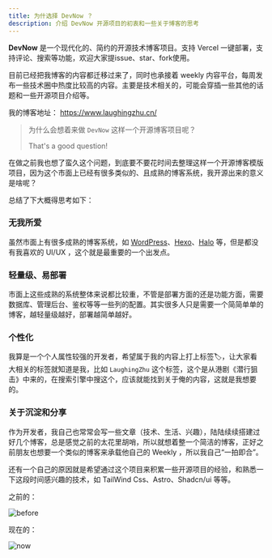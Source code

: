 ```yaml
---
title: 为什选择 DevNow ？
description: 介绍 DevNow 开源项目的初衷和一些关于博客的思考
---
```


**DevNow** 是一个现代化的、简约的开源技术博客项目。支持 Vercel 一键部署，支持评论、搜索等功能，欢迎大家提issue、star、fork使用。


目前已经把我博客的内容都迁移过来了，同时也承接着 weekly 内容平台，每周发布一些技术圈中热度比较高的内容。主要是技术相关的，可能会穿插一些其他的话题和一些开源项目介绍等。

我的博客地址： https://www.laughingzhu.cn/


> 为什么会想着来做 `DevNow` 这样一个开源博客项目呢？
>
> That's a good question!

在做之前我也想了蛮久这个问题，到底要不要花时间去整理这样一个开源博客模版项目，因为这个市面上已经有很多类似的、且成熟的博客系统，我开源出来的意义是啥呢？

总结了下大概得思考如下：

### 无我所爱

虽然市面上有很多成熟的博客系统，如 [WordPress](https://wordpress.org/)、[Hexo](https://hexo.io/zh-cn/)、[Halo](https://www.halo.run/) 等，但是都没有我喜欢的 UI/UX ，这个就是最重要的一个出发点。

### 轻量级、易部署

市面上这些成熟的系统整体来说都比较重，不管是部署方面的还是功能方面，需要数据库、管理后台、鉴权等等一些列的配置。其实很多人只是需要一个简简单单的博客，越轻量级越好，部署越简单越好。

### 个性化

我算是一个个人属性较强的开发者，希望属于我的内容上打上标签🏷，让大家看大相关的标签就知道是我，比如 `LaughingZhu` 这个标签，这个是从港剧《潜行狙击》中来的，在搜索引擎中搜这个，应该就能找到关于俺的内容，这就是我想要的。

### 关于沉淀和分享

作为开发者，我自己也常常会写一些文章（技术、生活、兴趣），陆陆续续搭建过好几个博客，总是感觉之前的太花里胡哨，所以就想着整一个简洁的博客，正好之前朋友也想要一个类似的博客来承载他自己的 Weekly ，所以我自己“一拍即合”。

还有一个自己的原因就是希望通过这个项目来积累一些开源项目的经验，和熟悉一下这段时间感兴趣的技术，如 TailWind Css、Astro、Shadcn/ui 等等。




之前的：

![before](https://r2.laughingzhu.cn/27691398de101e7b582713edc101b1c3-a869ab.png)

现在的：

![now](https://r2.laughingzhu.cn/3bcbae51ddcea2cdf738a11c2556a5cd-48f5c9.webp)

